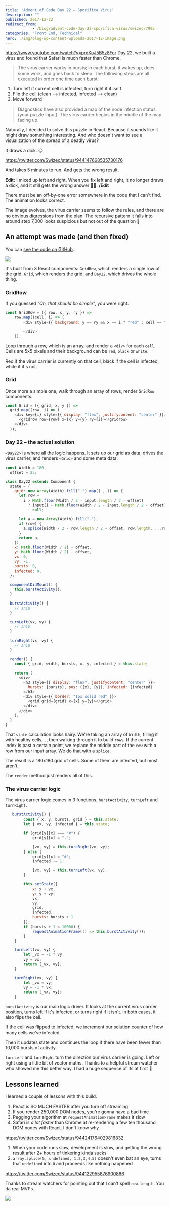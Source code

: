 ```yaml
---
title: 'Advent of Code Day 22 – Sporifica Virus'
description: ""
published: 2017-12-22
redirect_from: 
            - /blog/advent-code-day-22-sporifica-virus/swizec/7995
categories: "Front End, Technical"
hero: ./img/blog-wp-content-uploads-2017-12-image.png
---
```


<https://www.youtube.com/watch?v=prdKoJ5B5z8For> Day 22, we built a virus and found that Safari is much faster than Chrome.

> The virus carrier works in bursts; in each burst, it wakes up, does some work, and goes back to sleep. The following steps are all executed in order one time each burst:

1.  Turn left if current cell is infected, turn right if it isn't.
2.  Flip the cell (clean –> infected, infected –> clean)
3.  Move forward

> Diagnostics have also provided a map of the node infection status (your puzzle input). The virus carrier begins in the middle of the map facing up.

Naturally, I decided to solve this puzzle in React. Because it sounds like it might draw something interesting. And who doesn't want to see a visualization of the spread of a deadly virus?

It draws a dick. 😑

<https://twitter.com/Swizec/status/944147668535730176>

And takes 5 minutes to run. And gets the wrong result.

**Edit:** I mixed up left and right. When you fix left and right, it no longer draws a dick, and it still gets the wrong answer 🤷‍♀️. **/Edit**

There must be an off-by-one error somewhere in the code that I can't find. The animation looks correct.

The image evolves, the virus carrier seems to follow the rules, and there are no obvious digressions from the plan. The recursive pattern it falls into around step 7,000 looks suspicious but not out of the question 🤔

## An attempt was made (and then fixed)

You can [see the code on GitHub](https://github.com/Swizec/advent-of-code-2017/blob/master/22/src/Day22.js).

![](./img/blog-wp-content-uploads-2017-12-image.png)

It's built from 3 React components: `GridRow`, which renders a single row of the grid, `Grid`, which renders the grid, and `Day22`, which drives the whole thing.

### GridRow

If you guessed _"Oh, that should be simple"_, you were right.

```javascript
const GridRow = ({ row, x, y, ry }) =>
    row.map((cell, i) => (
        <div style={{ background: y == ry && x == i ? "red" : cell == "#" "black" "white", width: "5px", height: display: "inline-block" }} key={i}>
             
        </div>
    ));
```

Loop through a row, which is an array, and render a `<div>` for each `cell`. Cells are 5x5 pixels and their background can be `red`, `black` or `white`.

Red if the virus carrier is currently on that cell, black if the cell is infected, white if it's not.

### Grid

Once more a simple one, walk through an array of rows, render `GridRow` components.

```javascript
const Grid = ({ grid, x, y }) =>
  grid.map((row, i) => (
    <div key={i} style={{ display: "flex", justifycontent: "center" }}>
      <gridrow row={row} x={x} y={y} ry={i}></gridrow>
    </div>
  ));
```

### Day 22 – the actual solution

`<Day22>` is where all the logic happens. It sets up our grid as data, drives the virus carrier, and renders `<Grid>` and some meta data.

```javascript
const Width = 180,
  offset = 23;

class Day22 extends Component {
  state = {
    grid: new Array(Width).fill(".").map((_, i) => {
      let row =
        i > Math.floor(Width / 2 - input.length / 2 - offset)
          ? input[i - Math.floor(Width / 2 - input.length / 2 - offset)]
          : null;

      let a = new Array(Width).fill(".");
      if (row) {
        a.splice(Width / 2 - row.length / 2 + offset, row.length, ...row);
      }
      return a;
    }),
    x: Math.floor(Width / 2) + offset,
    y: Math.floor(Width / 2) - offset,
    vx: 0,
    vy: -1,
    bursts: 0,
    infected: 0,
  };

  componentDidMount() {
    this.burstActivity();
  }

  burstActivity() {
    // snip
  }

  turnLeft(vx, vy) {
    // snip
  }

  turnRight(vx, vy) {
    // snip
  }

  render() {
    const { grid, width, bursts, x, y, infected } = this.state;

    return (
      <div>
        <h3 style={{ display: "flex", justifycontent: "center" }}>
          bursts: {bursts}, pos: ({x}, {y}), infected: {infected}
        </h3>
        <div style={{ border: "1px solid red" }}>
          <grid grid={grid} x={x} y={y}></grid>
        </div>
      </div>
    );
  }
}
```

That `state` calculation looks hairy. We're taking an array of `Width`, filling it with healthy cells, `.`, then walking through it to build `row`s. If the current index is past a certain point, we replace the middle part of the `row` with a row from our input array. We do that with a `splice`.

The result is a 180x180 grid of cells. Some of them are infected, but most aren't.

The `render` method just renders all of this.

### The virus carrier logic

The virus carrier logic comes in 3 functions. `burstActivity`, `turnLeft` and `turnRight`.

```javascript
   burstActivity() {
        const { x, y, bursts, grid } = this.state;
        let { vx, vy, infected } = this.state;

        if (grid[y][x] === "#") {
            grid[y][x] = ".";

            [vx, vy] = this.turnRight(vx, vy);
        } else {
            grid[y][x] = "#";
            infected += 1;

            [vx, vy] = this.turnLeft(vx, vy);
        }

        this.setState({
            x: x + vx,
            y: y + vy,
            vx,
            vy,
            grid,
            infected,
            bursts: bursts + 1
        });
        if (bursts + 1 < 10000) {
            requestAnimationFrame(() => this.burstActivity());
        }
    }

    turnLeft(vx, vy) {
        let _vx = -1 * vy;
        vy = vx;
        return [_vx, vy];
    }

    turnRight(vx, vy) {
        let _vx = vy;
        vy = -1 * vx;
        return [_vx, vy];
    }
```

`burstActivity` is our main logic driver. It looks at the current virus carrier position, turns left if it's infected, or turns right if it isn't. In both cases, it also flips the cell.

If the cell was flipped to infected, we increment our solution counter of how many cells we've infected.

Then it updates state and continues the loop if there have been fewer than 10,000 bursts of activity.

`turnLeft` and `turnRight` turn the direction our virus carrier is going. Left or right using a little bit of vector maths. Thanks to a helpful stream watcher who showed me this better way. I had a huge sequence of ifs at first 🙈

## Lessons learned

I learned a couple of lessons with this build.

1.  React is SO MUCH FASTER after you turn off streaming
2.  If you render 250,000 DOM nodes, you're gonna have a bad time
3.  Pegging your algorithm at `requestAnimationFrame` makes it slow
4.  Safari is _a lot faster_ than Chrome at re-rendering a few ten thousand DOM nodes with React. I don't know why

<https://twitter.com/Swizec/status/944241764029816832>

1.  When your code runs slow, development is slow, and getting the wrong result after 2+ hours of tinkering kinda sucks
2.  `array.splice(5, undefined, 1,2,3,4,5)` doesn't even bat an eye, turns that `undefined` into `0` and proceeds like nothing happened

<https://twitter.com/Swizec/status/944122955876900866>

Thanks to stream watchers for pointing out that I can't spell `row.length`. You da real MVPs.

![](./img/media-l0MYvHFJkgm1fnuko-giphy.gif)
